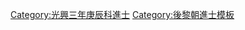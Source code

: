 {{Navbox
|name = 光興三年庚辰科庭試進士榜
|title = [[後黎朝進士列表|光興三年（1580年）庚辰科庭試進士榜]]
|titlestyle = background-color:#FFD700;
|image =
|style = width:100%;text-align:center; 
|groupstyle = text-align:center; background-color:#FFD700;
|liststyle = text-align:center;
|state = {{{state<includeonly>|collapsed</includeonly>}}}

|group1 = 第二甲<br>勅賜進士出身<br>共4名
|list1 = '''[[阮文階]]''' - [[馮克寬]] - [[范文蘭]] - [[鄧敦復]]

|group2 = 第三甲<br>勅賜同進士出身<br>共2名
|list2 = [[黎光華]] - [[阮宅|阮　宅]]

|belowstyle = text-align: center; background-color:#FFD700;
|below='''前一科：[[Template:嘉泰五年制科中格榜|嘉泰五年制科]]　'''·'''　後一科：[[Template:光興六年癸未科庭試進士榜|光興六年癸未科]]'''<br>'''莫朝同科：[[Template:延成三年庚辰科庭試進士榜|延成三年庚辰科]]'''<br>'''注：後黎朝中興以後，首開進士科'''
}}
[[Category:光興三年庚辰科進士]]
<noinclude>[[Category:光興三年庚辰科進士| ]]
[[Category:後黎朝進士模板]]</noinclude>